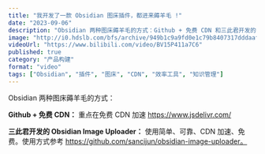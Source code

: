 ```yaml
---
title: "我开发了一款 Obsidian 图床插件，都进来薅羊毛 !"
date: "2023-09-06"
description: "Obsidian 两种图床薅羊毛的方式：Github + 免费 CDN 和三此君开发的 Obsidian Image Uploader。"
image: "http://i0.hdslb.com/bfs/archive/949b1c9a9fd0e1c79b8407317dddaaf8b47897f7.jpg"
videoUrl: "https://www.bilibili.com/video/BV15P411a7C6"
published: true
category: "产品构建"
format: "video"
tags: ["Obsidian", "插件", "图床", "CDN", "效率工具", "知识管理"]
---
```


Obsidian 两种图床薅羊毛的方式：

**Github + 免费 CDN：** 重点在免费 CDN 加速 https://www.jsdelivr.com/

**三此君开发的 Obsidian Image Uploader：** 使用简单、可靠、CDN 加速、免费。使用方式参考 https://github.com/sancijun/obsidian-image-uploader。
